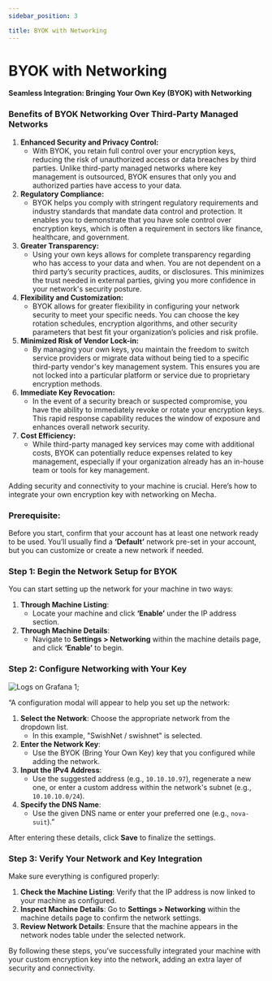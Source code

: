 ```yaml
---
sidebar_position: 3

title: BYOK with Networking
---
```



# BYOK with Networking

**Seamless Integration: Bringing Your Own Key (BYOK) with Networking**

### Benefits of BYOK Networking Over Third-Party Managed Networks

1. **Enhanced Security and Privacy Control:**
    - With BYOK, you retain full control over your encryption keys, reducing the risk of unauthorized access or data breaches by third parties. Unlike third-party managed networks where key management is outsourced, BYOK ensures that only you and authorized parties have access to your data.
2. **Regulatory Compliance:**
    - BYOK helps you comply with stringent regulatory requirements and industry standards that mandate data control and protection. It enables you to demonstrate that you have sole control over encryption keys, which is often a requirement in sectors like finance, healthcare, and government.
3. **Greater Transparency:**
    - Using your own keys allows for complete transparency regarding who has access to your data and when. You are not dependent on a third party’s security practices, audits, or disclosures. This minimizes the trust needed in external parties, giving you more confidence in your network's security posture.
4. **Flexibility and Customization:**
    - BYOK allows for greater flexibility in configuring your network security to meet your specific needs. You can choose the key rotation schedules, encryption algorithms, and other security parameters that best fit your organization’s policies and risk profile.
5. **Minimized Risk of Vendor Lock-in:**
    - By managing your own keys, you maintain the freedom to switch service providers or migrate data without being tied to a specific third-party vendor's key management system. This ensures you are not locked into a particular platform or service due to proprietary encryption methods.
6. **Immediate Key Revocation:**
    - In the event of a security breach or suspected compromise, you have the ability to immediately revoke or rotate your encryption keys. This rapid response capability reduces the window of exposure and enhances overall network security.
7. **Cost Efficiency:**
    - While third-party managed key services may come with additional costs, BYOK can potentially reduce expenses related to key management, especially if your organization already has an in-house team or tools for key management.



Adding security and connectivity to your machine is crucial. Here’s how to integrate your own encryption key with networking on Mecha.

### Prerequisite:

Before you start, confirm that your account has at least one network ready to be used. You’ll usually find a **‘Default’** network pre-set in your account, but you can customize or create a new network if needed.

### Step 1: Begin the Network Setup for BYOK

You can start setting up the network for your machine in two ways:

1. **Through Machine Listing**:
    - Locate your machine and click **‘Enable’** under the IP address section.
2. **Through Machine Details**:
    - Navigate to **Settings > Networking** within the machine details page, and click **‘Enable’** to begin.

### Step 2: Configure Networking with Your Key
<img src={configureByokUrl} alt="Logs on Grafana 1" />;

“A configuration modal will appear to help you set up the network: 
1. **Select the Network**: Choose the appropriate network from the dropdown list. 
    * In this example, "SwishNet / swishnet" is selected. 
2. **Enter the Network Key**: 
    * Use the BYOK (Bring Your Own Key) key that you configured while adding the network. 
3. **Input the IPv4 Address**: 
    * Use the suggested address (e.g., `10.10.10.97`), regenerate a new one, or enter a custom address within the network's subnet (e.g., `10.10.10.0/24`). 
4. **Specify the DNS Name**: 
    * Use the given DNS name or enter your preferred one (e.g., `nova-suit`).”


After entering these details, click **Save** to finalize the settings.

### Step 3: Verify Your Network and Key Integration

Make sure everything is configured properly:

1. **Check the Machine Listing**: Verify that the IP address is now linked to your machine as configured.
2. **Inspect Machine Details**: Go to **Settings > Networking** within the machine details page to confirm the network settings.
3. **Review Network Details**: Ensure that the machine appears in the network nodes table under the selected network.

By following these steps, you’ve successfully integrated your machine with your custom encryption key into the network, adding an extra layer of security and connectivity.